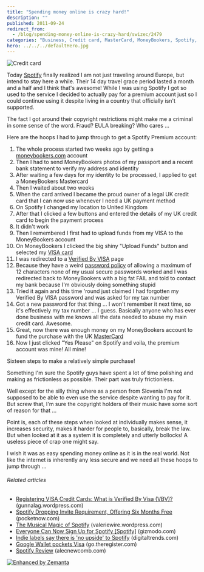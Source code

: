 ```yaml
---
title: "Spending money online is crazy hard!"
description: ""
published: 2011-09-24
redirect_from:
  - /blog/spending-money-online-is-crazy-hard/swizec/2479
categories: "Business, Credit card, MasterCard, MoneyBookers, Spotify, Uncategorized, VISA"
hero: ../../../defaultHero.jpg
---
```


![Credit card](https://swizec.com/wp-content/uploads/2011/09/Credit_card3.jpg "Credit card")

Today [Spotify](http://www.spotify.com/ "Spotify") finally realized I am not just traveling around Europe, but intend to stay here a while. Their 14 day travel grace period lasted a month and a half and I think that's awesome! While I was using Spotify I got so used to the service I decided to actually pay for a premium account just so I could continue using it despite living in a country that officially isn't supported.

The fact I got around their copyright restrictions might make me a criminal in some sense of the word. Fraud? EULA breaking? Who cares ...

Here are the hoops I had to jump through to get a Spotify Premium account:

<!--more-->

1.  The whole process started two weeks ago by getting a [moneybookers.com](http://www.moneybookers.com/ "Moneybookers") account
2.  Then I had to send MoneyBookers photos of my passport and a recent bank statement to verify my address and identity
3.  After waiting a few days for my identity to be processed, I applied to get a MoneyBookers Mastercard
4.  Then I waited about two weeks
5.  When the card arrived I became the proud owner of a legal UK credit card that I can now use whenever I need a UK payment method
6.  On Spotify I changed my location to United Kingdom
7.  After that I clicked a few buttons and entered the details of my UK credit card to begin the payment process
8.  It didn't work
9.  Then I remembered I first had to upload funds from my VISA to the MoneyBookers account
10. On MoneyBookers I clicked the big shiny "Upload Funds" button and selected my [VISA card](http://www.corporate.visa.com "Visa Inc.")
11. I was redirected to a [Verified By VISA](http://en.wikipedia.org/wiki/3-D_Secure "3-D Secure") page
12. Because they have a weird [password policy](http://en.wikipedia.org/wiki/Password_policy "Password policy") of allowing a maximum of 12 characters none of my usual secure passwords worked and I was redirected back to MoneyBookers with a big fat FAIL and told to contact my bank because I'm obviously doing something stupid
13. Tried it again and this time 'round just claimed I had forgotten my Verified By VISA password and was asked for my tax number
14. Got a new password for that thing ... I won't remember it next time, so it's effectively my tax number ... I guess. Basically anyone who has ever done business with me knows all the data needed to abuse my main credit card. Awesome.
15. Great, now there was enough money on my MoneyBookers account to fund the purchase with the UK [MasterCard](http://www.mastercard.com/ "MasterCard")
16. Now I just clicked "Yes Please" on Spotify and voila, the premium account was mine! All mine!

Sixteen steps to make a relatively simple purchase!

Something I'm sure the Spotify guys have spent a lot of time polishing and making as frictionless as possible. Their part was truly frictionless.

Well except for the silly thing where as a person from Slovenia I'm not supposed to be able to even use the service despite wanting to pay for it. But screw that, I'm sure the copyright holders of their music have some sort of reason for that ...

Point is, each of these steps when looked at individually makes sense, it increases security, makes it harder for people to, basically, break the law. But when looked at it as a system it is completely and utterly bollocks! A useless piece of crap one might say.

I wish it was as easy spending money online as it is in the real world. Not like the internet is inherently any less secure and we need all these hoops to jump through ...

###### Related articles

- [Registering VISA Credit Cards: What is Verified By Visa (VBV)?](http://gunnalag.wordpress.com/2011/09/15/registering-visa-credit-cards-what-is-verified-by-visa-vbv/) (gunnalag.wordpress.com)
- [Spotify Dropping Invite Requirement, Offering Six Months Free](http://pocketnow.com/smartphone-news/spotify-dropping-invite-requirement-offering-six-months-free) (pocketnow.com)
- [The Musical Magic of Spotify](http://valeriewire.wordpress.com/2011/09/23/the-musical-magic-of-spotify/) (valeriewire.wordpress.com)
- [Everyone Can Now Sign Up for Spotify \[Spotify\]](http://gizmodo.com/5843063/everyone-can-now-sign-up-for-spotify) (gizmodo.com)
- [Indie labels say there is 'no upside' to Spotify](http://www.digitaltrends.com/music/indie-labels-say-there-is-no-upside-to-spotify/) (digitaltrends.com)
- [Google Wallet pockets Visa](http://go.theregister.com/feed/www.theregister.co.uk/2011/09/20/google_wallet_visa/) (go.theregister.com)
- [Spotify Review](http://alecnewcomb.com/2011/09/23/spotify-review/) (alecnewcomb.com)

[![Enhanced by Zemanta](https://img.zemanta.com/zemified_e.png?x-id=aec85b23-f956-44d8-8703-b57b646b034f)](http://www.zemanta.com/ "Enhanced by Zemanta")
